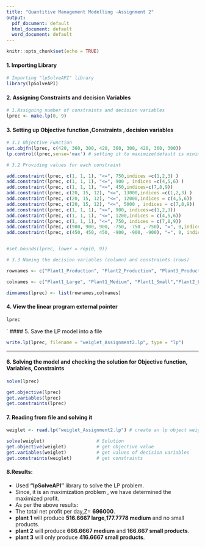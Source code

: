 ```yaml
---
title: "Quantitive Management Modelling -Assignment 2"
output:
  pdf_document: default
  html_document: default
  word_document: default
---
```


```r
knitr::opts_chunk$set(echo = TRUE)
```
#### 1. Importing Library
```r
# Importing "lpSolveAPI" library
library(lpSolveAPI)
```
#### 2. Assigning Constraints and decision Variables
```r
# 1.Assigning number of constraints and decision variables
lprec <- make.lp(0, 9)

```

#### 3. Setting up Objective function ,Constraints , decision variables
```r

# 3.1 Objective Function
set.objfn(lprec, c(420, 360, 300, 420, 360, 300, 420, 360, 300))
lp.control(lprec,sense='max') # setting it to maximize(default is minimize)

# 3.2 Providing values for each constraint

add.constraint(lprec, c(1, 1, 1), "<=", 750,indices =c(1,2,3) )
add.constraint(lprec, c(1, 1, 1), "<=", 900 , indices =c(4,5,6) )
add.constraint(lprec, c(1, 1, 1), "<=", 450,indices=c(7,8,9))
add.constraint(lprec, c(20, 15, 12), "<=", 13000,indices =c(1,2,3) )
add.constraint(lprec, c(20, 15, 12), "<=", 12000,indices = c(4,5,6))
add.constraint(lprec, c(20, 15, 12), "<=", 5000 , indices = c(7,8,9))
add.constraint(lprec, c(1, 1, 1), "<=", 900, indices=c(1,2,3))
add.constraint(lprec, c(1, 1, 1), "<=", 1200,indices = c(4,5,6))
add.constraint(lprec, c(1, 1, 1), "<=", 750, indices = c(7,8,9))
add.constraint(lprec, c(900, 900, 900, -750, -750 ,-750), "=", 0,indices = c(1,2,3,4,5,6))
add.constraint(lprec, c(450, 450, 450, -900, -900, -900), "=", 0, indices = c(4,5,6,7,8,9))


#set.bounds(lprec, lower = rep(0, 9))

# 3.3 Naming the decision variables (column) and constraints (rows)

rownames <- c("Plant1_Production", "Plant2_Production", "Plant3_Production", "Plant1_Storage_Space", "Plant2_Storage_Space", "Plant3_Storage_Space", "Plant1_Sales_Forecast", "Plant2_Sales_Forecast", "Plant3_Sales_Forecast", "Capacity1", "Capacity2")

colnames <- c("Plant1_Large", "Plant1_Medium", "Plant1_Small","Plant2_Large", "Plant2_Medium", "Plant2_Small","Plant3_Large", "Plant3_Medium", "Plant3_Small")

dimnames(lprec) <- list(rownames,colnames)

```

#### 4. View the linear program external pointer
```r
lprec

```
`
#### 5. Save the LP model into a file
```r
write.lp(lprec, filename = "weiglet_Assignment2.lp", type = "lp")
```

***
#### 6. Solving the model and checking the solution for Objective function, Variables, Constraints
```r
solve(lprec)

get.objective(lprec)
get.variables(lprec)
get.constraints(lprec)
```

#### 7. Reading from file and solving it
```r
weiglet <- read.lp("weiglet_Assignment2.lp") # create an lp object weiglet

solve(weiglet)                   # Solution
get.objective(weiglet)           # get objective value
get.variables(weiglet)           # get values of decision variables
get.constraints(weiglet)         # get constraints

```
#### 8.**Results:**
+ Used **"lpSolveAPI"** library to solve the LP problem.
+ Since, it is an maximization problem  , we have determined the maximized profit.
+ As per the above results:
+ The total net profit per day,Z= **696000**.
+ **plant 1** will produce **516.6667 large**,**177.7778 medium** and no small products.
+ **plant 2** will produce **666.6667 medium** and **166.667 small products**.
+ **plant 3** will only produce **416.6667 small products**.



